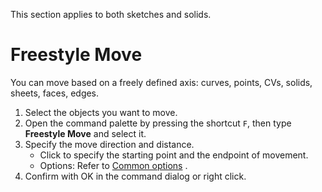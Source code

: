
<Callout emoji="">This section applies to both sketches and solids.</Callout>

# Freestyle Move

<Reference shortcut="" command="Freestyle Move" button="" />

You can move based on a freely defined axis: curves, points, CVs, solids, sheets, faces, edges.

1. Select the objects you want to move.
2. Open the command palette by pressing the shortcut `F`, then type **Freestyle Move** and select it.
3. Specify the move direction and distance.
   - Click to specify the starting point and the endpoint of movement.
   - Options: Refer to [Common options](common-options) .
4. Confirm with OK in the command dialog or right click.

